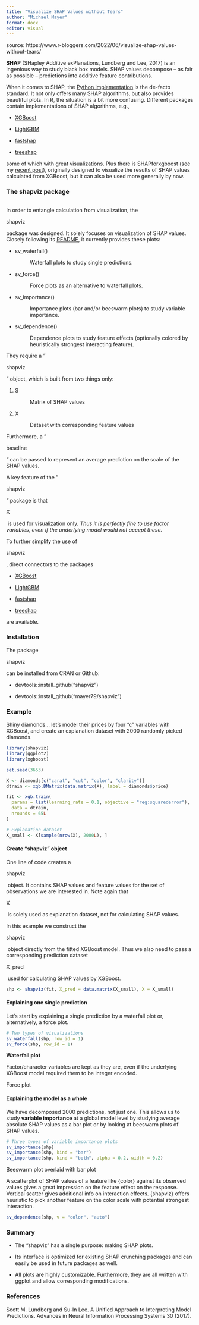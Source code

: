---
title: "Visualize SHAP Values without Tears"
author: "Michael Mayer"
format: docx
editor: visual
---

source: https://www.r-bloggers.com/2022/06/visualize-shap-values-without-tears/

**SHAP** (SHapley Additive exPlanations, Lundberg and Lee, 2017) is an ingenious way to study black box models. SHAP values decompose -- as fair as possible -- predictions into additive feature contributions.

When it comes to SHAP, the [Python implementation](https://github.com/slundberg/shap) is the de-facto standard. It not only offers many SHAP algorithms, but also provides beautiful plots. In R, the situation is a bit more confusing. Different packages contain implementations of SHAP algorithms, e.g.,

-   [XGBoost](https://cran.r-project.org/package=xgboost)

-   [LightGBM](https://cran.r-project.org/package=lightgbm)

-   [fastshap](https://cran.r-project.org/package=fastshap)

-   [treeshap](https://github.com/ModelOriented/treeshap)

some of which with great visualizations. Plus there is SHAPforxgboost (see my [recent post](https://lorentzen.ch/index.php/2021/06/23/shap-analysis-in-9-lines/)), originally designed to visualize the results of SHAP values calculated from XGBoost, but it can also be used more generally by now.

### **The shapviz package**

![](https://i0.wp.com/lorentzen.ch/wp-content/uploads/2022/06/logo.png?zoom=1.25&resize=240%252C278&ssl=1){alt=""}

In order to entangle calculation from visualization, the

shapviz

package was designed. It solely focuses on visualization of SHAP values. Closely following its [README](https://github.com/mayer79/shapviz), it currently provides these plots:

-   

    sv_waterfall()

    :   Waterfall plots to study single predictions.

-   

    sv_force()

    :   Force plots as an alternative to waterfall plots.

-   

    sv_importance()

    :   Importance plots (bar and/or beeswarm plots) to study variable importance.

-   

    sv_dependence()

    :   Dependence plots to study feature effects (optionally colored by heuristically strongest interacting feature).

They require a "

shapviz

" object, which is built from two things only:

1.  

    S

    :   Matrix of SHAP values

2.  

    X

    :   Dataset with corresponding feature values

Furthermore, a "

baseline

" can be passed to represent an average prediction on the scale of the SHAP values.

A key feature of the "

shapviz

" package is that 

X

 is used for visualization only. *Thus it is perfectly fine to use factor variables, even if the underlying model would not accept these.*

To further simplify the use of 

shapviz

, direct connectors to the packages

-   [XGBoost](https://cran.r-project.org/package=xgboost)

-   [LightGBM](https://cran.r-project.org/package=lightgbm)

-   [fastshap](https://cran.r-project.org/package=fastshap)

-   [treeshap](https://github.com/ModelOriented/treeshap)

are available.

### **Installation**

The package

shapviz

can be installed from CRAN or Github:

-   devtools::install_github("shapviz")

<!-- -->

-   devtools::install_github("mayer79/shapviz")

### **Example**

Shiny diamonds... let's model their prices by four "c" variables with XGBoost, and create an explanation dataset with 2000 randomly picked diamonds.

```{r}
library(shapviz)
library(ggplot2)
library(xgboost)

set.seed(3653)

X <- diamonds[c("carat", "cut", "color", "clarity")]
dtrain <- xgb.DMatrix(data.matrix(X), label = diamonds$price)

fit <- xgb.train(
  params = list(learning_rate = 0.1, objective = "reg:squarederror"), 
  data = dtrain,
  nrounds = 65L
)

# Explanation dataset
X_small <- X[sample(nrow(X), 2000L), ]
```

#### **Create "shapviz" object**

One line of code creates a 

shapviz

 object. It contains SHAP values and feature values for the set of observations we are interested in. Note again that 

X

 is solely used as explanation dataset, not for calculating SHAP values.

In this example we construct the 

shapviz

 object directly from the fitted XGBoost model. Thus we also need to pass a corresponding prediction dataset 

X_pred

 used for calculating SHAP values by XGBoost.

```{r}
shp <- shapviz(fit, X_pred = data.matrix(X_small), X = X_small)
```

#### **Explaining one single prediction**

Let's start by explaining a single prediction by a waterfall plot or, alternatively, a force plot.

```{r}
# Two types of visualizations
sv_waterfall(shp, row_id = 1)
sv_force(shp, row_id = 1)
```

**Waterfall plot**

Factor/character variables are kept as they are, even if the underlying XGBoost model required them to be integer encoded.

Force plot

#### **Explaining the model as a whole**

We have decomposed 2000 predictions, not just one. This allows us to study **variable importance** at a global model level by studying average absolute SHAP values as a bar plot or by looking at beeswarm plots of SHAP values.

```{r}
# Three types of variable importance plots
sv_importance(shp)
sv_importance(shp, kind = "bar")
sv_importance(shp, kind = "both", alpha = 0.2, width = 0.2)
```

Beeswarm plot overlaid with bar plot

A scatterplot of SHAP values of a feature like {color} against its observed values gives a great impression on the feature effect on the response. Vertical scatter gives additional info on interaction effects. {shapviz} offers heuristic to pick another feature on the color scale with potential strongest interaction.

```{r}
sv_dependence(shp, v = "color", "auto")
```

### **Summary**

-   The "shapviz" has a single purpose: making SHAP plots.

-   Its interface is optimized for existing SHAP crunching packages and can easily be used in future packages as well.

-   All plots are highly customizable. Furthermore, they are all written with ggplot and allow corresponding modifications.

### **References**

Scott M. Lundberg and Su-In Lee. A Unified Approach to Interpreting Model Predictions. Advances in Neural Information Processing Systems 30 (2017).
